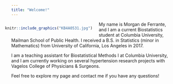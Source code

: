 ```yaml
---
title: "Welcome!"
---
```



<div style= "float:left;position: relative; top: 0px; left:-20px;">
```r
knitr::include_graphics("KB4A0531.jpg")
```
</div>

My name is Morgan de Ferrante, and I am a current Biostatistics student at Columbia University, Mailman School of Public Health. I received a B.S. in Statistics (minor in Mathematics) from University of California, Los Angeles in 2017.

I am a teaching assistant for Biostatistical Methods I at Columbia University, and I am currently working on several hypertension research projects with Vagelos College of Physicians & Surgeons. 

Feel free to explore my page and contact me if you have any questions! 




 
